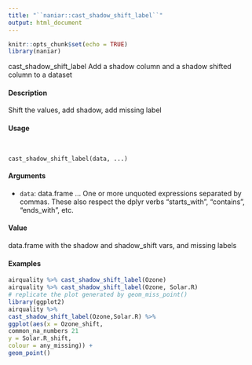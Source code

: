 ```yaml
---
title: "``naniar::cast_shadow_shift_label``"
output: html_document
---
```


```r
knitr::opts_chunk$set(echo = TRUE)
library(naniar)
```
cast_shadow_shift_label
Add a shadow column and a shadow shifted column to a dataset

####  Description 

Shift the values, add shadow, add missing label

####  Usage 
<pre><code>

cast_shadow_shift_label(data, ...)
</code></pre>
#### Arguments 

* ``data``: data.frame
... One or more unquoted expressions separated by commas. These also respect the dplyr verbs "starts_with", "contains", "ends_with", etc.

#### Value 

data.frame with the shadow and shadow_shift vars, and missing labels


#### Examples 
```r

airquality %>% cast_shadow_shift_label(Ozone)
airquality %>% cast_shadow_shift_label(Ozone, Solar.R)
# replicate the plot generated by geom_miss_point()
library(ggplot2)
airquality %>%
cast_shadow_shift_label(Ozone,Solar.R) %>%
ggplot(aes(x = Ozone_shift,
common_na_numbers 21
y = Solar.R_shift,
colour = any_missing)) +
geom_point()
```
